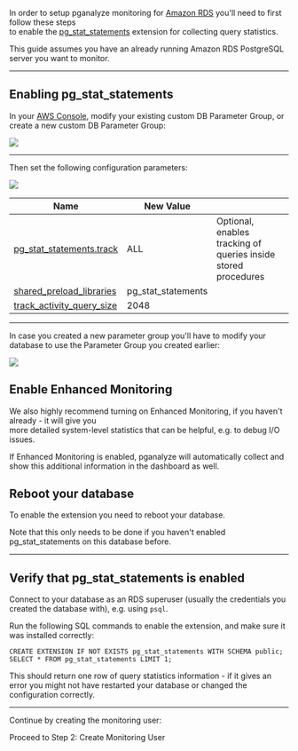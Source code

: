
In order to setup pganalyze monitoring for [Amazon RDS](https://aws.amazon.com/rds/postgresql/) you'll need to first follow these steps<br />
to enable the [pg\_stat\_statements](http://www.postgresql.org/docs/current/static/pgstatstatements.html) extension for collecting query statistics.

This guide assumes you have an already running Amazon RDS PostgreSQL server you want to monitor.

---

## Enabling pg\_stat\_statements

In your [AWS Console](https://console.aws.amazon.com/rds/), modify your existing custom DB Parameter Group, or create a new custom DB Parameter Group:

<img src={imgRdsParamGroup} />

---

Then set the following configuration parameters:

<img src={imgRdsParamGroup2} />

 Name | New Value | &nbsp;
 ---- | ------ | -------
 [pg\_stat\_statements.track](https://demo.pganalyze.com/databases/6/config/track_activity_query_size) | ALL | Optional, enables tracking of queries inside stored procedures
[shared\_preload\_libraries](https://demo.pganalyze.com/databases/6/config/shared_preload_libraries) | pg\_stat\_statements
[track\_activity\_query\_size](https://demo.pganalyze.com/databases/6/config/track_activity_query_size) | 2048

---

In case you created a new parameter group you'll have to modify your database to use the Parameter Group you created earlier:<br />

<img src={imgRdsEnableParamGroup} />

## Enable Enhanced Monitoring

We also highly recommend turning on Enhanced Monitoring, if you haven't already - it will give you<br />
more detailed system-level statistics that can be helpful, e.g. to debug I/O issues.<br />

If Enhanced Monitoring is enabled, pganalyze will automatically collect and show this additional information in the dashboard as well.

## Reboot your database

To enable the extension you need to reboot your database.

Note that this only needs to be done if you haven't enabled pg\_stat\_statements on this database before.

---

## Verify that pg\_stat\_statements is enabled

Connect to your database as an RDS superuser (usually the credentials you created the database with), e.g. using `psql`.

Run the following SQL commands to enable the extension, and make sure it was installed correctly:

```
CREATE EXTENSION IF NOT EXISTS pg_stat_statements WITH SCHEMA public;
SELECT * FROM pg_stat_statements LIMIT 1;
```

This should return one row of query statistics information - if it gives an error you might not have restarted your database or changed the configuration correctly.

---

Continue by creating the monitoring user:

<Link className="btn btn-success" to="02_create_monitoring_user">
  Proceed to Step 2: Create Monitoring User
</Link>
<br />
<br />
<div><SignupCTA event-label="Docs"></SignupCTA></div>
